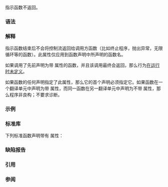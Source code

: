 {{cpp/language/attributes/title|noreturn|notes={{mark since c++11}}}}
{{cpp/language/attributes/navbar}}

指示函数不返回。

===语法===
{{sdsc begin}}
{{sdsc|
{{ttb|{{c/core|[[noreturn]]}}}}
}}
{{sdsc end}}

===解释===
指示函数结束后不会将控制流返回给调用方函数（比如终止程序，抛出异常，无限循环等的函数）。此属性仅应用到函数声明中所声明的函数名。

如果调用了先前声明为带 {{c/core|[[noreturn]]}} 属性的函数，并且该调用最终会返回，那么行为[[cpp/language/ub|在运行时未定义]]。

如果函数的任何声明指定了此属性，那么它的首个声明必须指定它。如果函数在一个翻译单元中声明为带 {{c/core|[[noreturn]]}} 属性，而同一函数在另一翻译单元中声明为不带 {{c/core|[[noreturn]]}} 属性，那么程序非良构；不要求诊断。

===示例===
{{example
|code=
[[noreturn]] void f()
{
    throw "error";
    // OK
}

void q [[noreturn]] (int i)
{
    // 以 &lt;= 0 的实参调用时行为未定义
    if (i &gt; 0)
        throw "positive";
}

// void h() [[noreturn]]; // 错误：属性应用到 h 的函数类型，而非 h 自身

int main()
{
    try { f(); } catch(...) {}
    try { q(42); } catch(...) {}
}
}}

===标准库===
下列标准函数声明带有 {{tt|noreturn}} 属性：
{{dsc begin}}
{{dsc h2|终止函数}}
{{dsc inc|cpp/utility/program/dsc _Exit}}
{{dsc inc|cpp/utility/program/dsc abort}}
{{dsc inc|cpp/utility/program/dsc exit}}
{{dsc inc|cpp/utility/program/dsc quick_exit}}
{{dsc inc|cpp/error/dsc terminate}}
{{dsc inc|cpp/error/dsc unexpected}}
{{dsc h2|编译器提示}}
{{dsc inc|cpp/utility/dsc unreachable}}
{{dsc h2|始终抛出异常的函数}}
{{dsc inc|cpp/error/dsc rethrow_exception}}
{{dsc mem fun|cpp/error/nested_exception/rethrow_nested|throws the stored exception}}
{{dsc inc|cpp/error/dsc throw_with_nested}}
{{dsc h2|非局部跳转 {{mark since c++17}}}}
{{dsc inc|cpp/utility/program/dsc longjmp}}
{{dsc end}}

===缺陷报告===
{{dr list begin}}
{{dr list item|wg=cwg|dr=2924|std=C++11|before=从 {{c/core|[[noreturn]]}} 函数返回会导致未定义行为|after=会导致运行时未定义行为}}
{{dr list end}}

===引用===
{{ref std c++23}}
{{ref std|section=9.12.10|title=Noreturn attribute|id=dcl.attr.noreturn}}
{{ref std end}}
{{ref std c++20}}
{{ref std|section=9.12.9|title=Noreturn attribute|id=dcl.attr.noreturn}}
{{ref std end}}
{{ref std c++17}}
{{ref std|section=10.6.8|title=Noreturn attribute|id=dcl.attr.noreturn}}
{{ref std end}}
{{ref std c++14}}
{{ref std|section=7.6.3|title=Noreturn attribute|id=dcl.attr.noreturn}}
{{ref std end}}
{{ref std c++11}}
{{ref std|section=7.6.3|title=Noreturn attribute|id=dcl.attr.noreturn}}
{{ref std end}}

===参阅===
{{dsc begin}}
{{dsc see c|c/language/_Noreturn}}
{{dsc see c|c/language/attributes/noreturn|{{attr/core|noreturn}}}}
{{dsc end}}

{{langlinks|en|ja}}